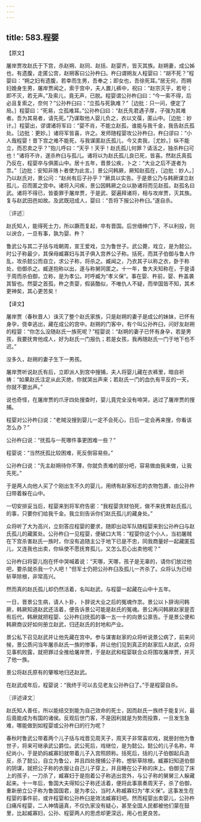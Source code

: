 ```yaml
---
---
---
```

title: 583.程婴
---



【原文】

屠岸贾攻赵氏于下宫，杀赵朔、赵同、赵括、赵婴齐，皆灭其族。赵朔妻，成公姊也，有遗腹，走匿公宫，赵朔客曰公孙杵臼。杵臼谓朔友人程婴曰：“胡不死？”程婴曰：“朔之妇有遗腹，若幸而生男，吾奉之；即女也，吾徐死耳。”居无何，而朔妇娩身生男，屠岸贾闻之，索于宫中，夫人置儿裤中，祝曰：“赵宗灭乎，若号；即不灭，若无声。”及索儿，竟无声，已脱。程婴谓公孙杵臼曰：“今一索不得，后必且复索之，奈何？”公孙杵臼曰：“立孤与死孰难？”［边批：只一问，便定了局。］程婴曰：“死易，立孤难耳。”公孙杵臼曰：“赵氏先君遇子厚，子强为其难者。吾为其易者，请先死。”乃谋取他人婴儿负之，衣以文葆，匿山中。［边批：妙计。］程婴出，谬谓诸将军曰：“婴不肖，不能立赵孤，谁能与我千金，我告赵氏孤处。［边批：更妙。］诸将军皆喜，许之。发师随程婴攻公孙杵臼，杵臼谬曰：“小人哉程婴！昔下宫之难不能死，与我谋匿赵氏孤儿，今又卖我，［尤妙。］纵不能立，而忍卖之乎？”抱儿呼曰：“天乎！天乎！赵氏孤儿何罪？请活之，独杀杵臼可也！”诸将不许，遂杀杵臼与孤儿。诸将以为赵氏孤儿良已死，皆喜。然赵氏真孤乃反在，程婴卒与俱匿山中。居十五年，晋景公疾，卜之：“大业之后不遂者为祟。”［边批：安知非赂卜者使为此言。］景公问韩厥，厥知赵孤在，［边批：妙人。］乃以赵氏对，景公问：“赵尚有后子孙乎？”厥具以实告。于是景公乃与韩厥谋立赵孤儿，召而匿之宫中。诸将入问疾，景公因韩厥之众以胁诸将而见赵孤，赵孤名曰武。诸将不得已，皆委罪于屠岸贾，于是武、婴遍拜诸将，相与攻岸贾，灭其族。复与赵武田邑如故。及武既冠成人，婴曰：“吾将下报公孙杵臼。”遂自杀。

〖评述〗

赵氏知人，能得死士力，所以蹶而复起，卒有晋国。后世缙绅门下，不以利投，则以谀合，一旦有事，孰为婴、杵？

鲁武公与其二子括与戏朝周，宣王爱戏，立为鲁世子。武公薨，戏立，是为懿公。时公子称最少，其保母臧寡妇与其子俱入宫养公子称。括死，而其子伯御与鲁人作乱，攻杀懿公而自立，求公子称，将杀之。臧闻之，乃衣其子以称之衣，卧于称处，伯御杀之。臧遂抱称以出，遂与称舅同匿之。十一年，鲁大夫知称在，于是请于周而杀伯御，立称，是为孝公。时呼臧为“孝义保”。事在婴、杵前，婴、杵盖袭其智也。然婴之首孤，杵之责婴，假装酷似，不唯仇人不疑，而举国皆不知，其术更神矣，其心更苦矣！

【译文】

屠岸贾（春秋晋人）诛灭了整个赵氏家族，只是赵朔的妻子是成公的妹妹，已怀有身孕，侥幸逃出，藏在成公的宫中。赵朔的门客中，有个叫公孙杵臼，问好友赵朔的程婴：“你怎么没随赵氏一族死呢？”程婴说：“赵朔的妻子已怀有身孕，若是男孩，我要抚育他成人，好为赵氏一门报仇；若是女孩，我再随赵氏一门于地下也不迟。”

没多久，赵朔的妻子生下一男孩。

屠岸贾听说赵氏有后，立即派人到宫中搜捕，夫人将婴儿藏在衣裤里，暗自祈祷：“如果赵氏注定从此灭绝，你就哭出声来；若赵氏一门的血仇有平反的一天，你就不要出声。”

说也奇怪，在屠岸贾的爪牙四处搜查时，婴儿竟完全没有啼哭，逃过了屠岸贾的搜捕。

程婴对公孙杵臼说：“老贼没搜到婴儿一定不会死心，日后一定会再来搜，你看该怎么办？”

公孙杵臼说：“抚孤与一死哪件事更困难一些？”

程婴说：“当然抚孤比较困难，死反倒容易些。”

公孙杵臼说：“先主赵朔待你不薄，你就负责难的部分吧，容易做由我来做，让我先死。”

于是两人向他人买了个刚出生不久的婴儿，用绣有赵家标志的衣物包裹，由公孙杵臼带着躲在山中。

一切安排妥当后，程婴来到将军府告密：“我程婴贪财怕死，做不来抚育赵氏孤儿的事，只要你们给我千金。我立刻告诉你们赵氏孤儿的藏身处。”

众将听了大为高兴，立刻答应程婴的要求，随即出动军队随程婴来到公孙杵臼与赵氏孤儿的藏匿处。公孙杵臼一见程婴，便破口大骂：“程婴你这个小人，当初屠贼在下宫杀害赵氏一族时，你没有追随主公于地下已是不忠，同我商量好一起藏匿孤儿，又连我也出卖，你纵使不愿抚育孤儿，又怎么忍心出卖他呢？”

公孙杵臼将婴儿抱在怀中哭喊着说：“天哪，天哪，孩子是无辜的，请你们放过他吧，要杀就杀我一个人吧！”但军士仍把公孙杵臼及孤儿一齐杀了。众将认为已经斩草除根，非常高兴。

然而真的赵氏孤儿却仍然活着，名叫赵武，与程婴一起藏在山中十五年。

一日，晋景公生病，请人卜卦，卜辞说大业之后的冤魂作祟。景公以卜辞询问韩厥，韩厥知道赵武还活着，便告诉景公可能是赵氏的冤魂。景公再问韩厥赵家是否有后代，韩厥就把程婴、公孙杵臼抚孤的事一五一十的向景公禀告。于是景公便和韩厥商议好如何册立赵武，归还赵氏的封地和产业。

景公私下召见赵武并让他先藏在宫中。参与谋害赵家的众将听说景公病了，前来问候，景公质问当年屠杀赵氏一族的惨事，并让他们见到真正的赵家后人赵武，众将见事机败露，就把罪过全推给屠岸贾，于是赵武和程婴联合众将围攻屠岸贾，并灭了他一族。

景公将赵氏原有的肇喉地归还赵武。

在赵武成年后，程婴说：“我终于可以去见老友公孙杵臼了。”于是程婴自杀。

〖评述译文〗

赵氏知人善任，所以能结交到能为自己效命的死士，因而赵氏一族终于能复兴，最后竟能成为有国的诸侯。反观后世门客，不是因利就是为势而投靠，一旦发生急难，哪能做到如程婴或公孙杵臼的行为呢？

春秋时鲁武公带着两个儿子括与戏晋见周天子，周天子非常喜欢戏，就册封他为鲁世子，将来可继承武公爵位。武公死后，戏继位，是为懿公。懿公的儿子名称，年纪尚小，于是奶妈臧寡妇就带着儿子入宫照顾称。括死后，括的儿子伯御起兵造反，杀了懿公，自立为鲁公，并且四处搜捕公子称，想斩草除根。臧寡妇知道伯御的阴谋，就把公子称的衣服让自己儿子穿上，并且睡在公子称的床上。伯御见了床上的孩子，一刀杀了，臧寡妇于是抱着公子称逃出宫外，与公子称的舅舅三人躲藏起来。十一年后，鲁国大夫得知公子称还活着，便将此事禀奏周天子，杀了伯御，重新册立公子称为鲁国国君，是为孝公，当时人称臧寡妇为“孝义保”。这事发生在程婴的事件前，或许程婴和公孙杵臼是效法臧寡妇吧。然而程婴出卖婴儿，公孙杵臼痛斥程婴，二人神情逼真，不仅仇家没有疑心，甚至全国人民都被他们蒙在鼓里，比起臧寡妇，公孙、程婴两人的思虑却更深远，用心也更良苦。